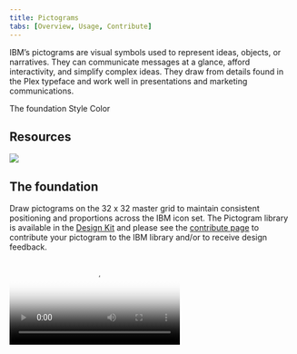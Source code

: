 ```yaml
---
title: Pictograms
tabs: [Overview, Usage, Contribute]
---
```




<PageDescription>

  IBM’s pictograms are visual symbols used to represent ideas, objects, or
  narratives. They can communicate messages at a glance, afford interactivity,
  and simplify complex ideas. They draw from details found in the Plex typeface
  and work well in presentations and marketing communications.
</PageDescription>



<AnchorLinks>
  <AnchorLink>The foundation</AnchorLink> 
  <AnchorLink>Style</AnchorLink>  
  <AnchorLink>Color</AnchorLink>  
</AnchorLinks>

## Resources

<Column colMd={4} colLg={4} noGutterSm>
    <ResourceCard
      subTitle="Setup the IBM Design kit"
      aspectRatio="2:1"
      href="https://ibm.com/standards/web/design-kit"
      >

![](/images/SketchIcon.svg)

  </ResourceCard>
</Column>


## The foundation

Draw pictograms on the 32 x 32 master grid to maintain consistent positioning and proportions across the IBM icon set. The Pictogram library is available in the [Design Kit](https://www.ibm.com/standards/web/design-kit/) and please see the [contribute page](/elements/icons/contribute/) to contribute your pictogram to the IBM library and/or to receive design feedback.

<Video poster="/images/00_Foundation_1.svg" src="/videos/Pictograms_video_v2.mp4"/>

### Base grid

IBM pictograms are drawn on a 32px x 32px base grid. Use the the grid lines as your basic guideline to snap the stroked line-work of your design elements. We recommend making adjustments along the way to make sure to have the right amount of details that work at every size.

![Base grid](/images/32x32-base-grid-comp.svg)

<Row>
<Column colMd={4} colLg={4}>
<DoDontExample type="do" caption="Do align center point of stroke to fall on the line of the grid.">

![](images/01_Grid_2_do.svg)

</DoDontExample>
</Column>
<Column colMd={4} colLg={4}>
<DoDontExample type="dont" caption="Don’t place strokes and points in space between grid lines unless necessary.">

![](images/01_Grid_3_dont.svg)

</DoDontExample>
</Column> 
</Row> 

### Padding 

The grid contains 1px padding. This ensures pictograms will retain their desired appearance when exported. Only extend artwork into the padding for additional visual weight when necessary.

<Row>
<Column colLg={12}> 

![](/images/02_Padding_1_base_grid.svg)

</Column>
</Row>

<Row>
<Column colMd={4} colLg={4}>
<DoDontExample type="do" caption="Do treat padding as a safe zone for overflowing strokes.">

![](images/02_Padding_2_do.svg)

</DoDontExample>
</Column>
<Column colMd={4} colLg={4}>
<DoDontExample type="dont" caption="Don’t place design elements on the outer edges of the safe zone.">

![D](images/02_Padding_3_dont.svg)

</DoDontExample>
</Column> 
</Row> 

## Style

The stylistic conventions of IBM’s pictograms deliver meaningful metaphor through simple line art. Each symbol is intentionally designed to harmoniously pair with [IBM Plex™](https://www.ibm.com/plex/). The juxtaposition of smooth curves and sharp angles is central to IBM Design.

<Row>
<Column colMd={6} colLg={6}>

![](images/03_Style_1.svg)

<Caption>
Rounded exteriors with 90&deg; interiors
</Caption>
</Column>
<Column colMd={6} colLg={6}>

![](images/03_Style_2.svg)

</Column>  
</Row>
<Row>
<Column colMd={6} colLg={6}>

![](images/03_Style_3.svg)

<Caption>
Slab characteristics and square terminals
</Caption>
</Column>
<Column colMd={6} colLg={6}>

![](images/03_Style_4.svg)

</Column>  
</Row>
<Row>
<Column colMd={6} colLg={6}>

![](images/03_Style_5.svg)

<Caption>
Distinctive points on tips
</Caption>
</Column>
<Column colMd={6} colLg={6}>

![](images/03_Style_6.svg)

</Column>  
</Row>
<Row>
<Column colMd={6} colLg={6}>

![](images/03_Style_7.svg)

<Caption>
Rounded caps for obvious metaphors and objects 
</Caption>
</Column>
<Column colMd={6} colLg={6}>

![](images/03_Style_8.svg)

</Column>  
</Row>

### Strokes

One pictogram should not look heavier or lighter than other pictograms of the same size. Maintain the same visual weight by using a 0.72px stroke when designing all pictograms.

<Row>
<Column colLg={12}>

![Stroke example](images/04_Strokes_1.svg)

</Column> 
</Row>

<Row>
<Column colMd={4} colLg={4}>
<DoDontExample type="do" caption="Do use 0.72px for all stroke weights.">

![](images/04_Strokes_2_do.svg)

</DoDontExample>
</Column>
<Column colMd={4} colLg={4}>
<DoDontExample type="dont" caption="Don't use inconsistent stroke weights">

![](images/04_Strokes_3_dont.svg)

</DoDontExample>
</Column> 
</Row> 

### Perspective 
IBM Design pictograms are designed and ready to use. Never distort pictograms and be sure to avoid dimensional representations. Use more objective vantage points that are straight-on or profile views.
<Row>
<Column colMd={4} colLg={4}>
<DoDontExample type="do" caption="Do depict objects straight on.">

![](images/05_Perspective_1_do.svg)

</DoDontExample>
</Column>
<Column colMd={4} colLg={4}>
<DoDontExample type="dont" caption="Don't create pictograms with perspective.">

![](images/05_Perspective_2_dont.svg)

</DoDontExample>
</Column> 
</Row> 

### Corners

Use a consistent corner radius of 2px for round shapes. The 2px radius can be increased by a multiple of two when necessary to make the pictogram’s metaphor clear. Use an additional radius to make the metaphor reflect the real form of the object.

<Row>
<Column colLg={12}>

![Examples of corners in pictograms](images/06_Corners_1.svg)

</Column>
</Row>

<Row>
<Column colMd={4} colLg={4}>
<DoDontExample type="do" caption="Do always use rounded corners as a default stroke style.">

![](images/06_Corners_2_do.svg)

</DoDontExample>
</Column>
<Column colMd={4} colLg={4}>
<DoDontExample type="dont" caption="Don't use sharp exterior corners unless a metaphor depends on it.">

![](images/06_Corners_3_dont.svg)

</DoDontExample>
</Column> 
</Row> 

<Row>
<Column colMd={4} colLg={4}>
<DoDontExample type="do" caption="Do square the tips of arrows.">

![](images/06_Corners_4_do.svg)

</DoDontExample>
</Column>
<Column colMd={4} colLg={4}>
<DoDontExample type="dont" caption="Don't use rounded arrow tips.">

![](images/06_Corners_5_dont.svg)

</DoDontExample>
</Column> 
</Row> 

### Angles

Use 45° angles for even anti-aliasing whenever that angle is logical or use increments of 15° for all other angles. You can create harmony across the pictogram set by making angles sit on the same increments.

<Row>
<Column colLg={12}>

![Angles example](images/07_Angles_1.svg)

</Column>
</Row>

<Row>
<Column colLg={12}>

![Angles example](images/07_Angles_2.svg)

</Column>
</Row>

<Row>
<Column colMd={4} colLg={4}>
<DoDontExample type="do" caption="Do use multiple of 15° or an angle that best represents the metaphor when necessary.">

![](images/07_Angles_3_do.svg)

</DoDontExample>
</Column>
<Column colMd={4} colLg={4}>
<DoDontExample type="dont" caption="Don't use 45° angles exclusively for all icons. It won't work.">

![](images/07_Angles_4_dont.svg)

</DoDontExample>
</Column> 
</Row> 

### Details 

Pictograms are more illustrative than UI icons but should not be overly detailed. Communicate your ideas with only the most essential elements. Avoid using perspective and unnecessary visual metaphors.

<Row>
<Column colMd={4} colLg={4}>
<DoDontExample type="do" caption="Do use thoughtful metaphors. Create depth through flat layers and essential details.">

![](images/08_Details_1_do.svg)

</DoDontExample>
</Column>
</Row>

<Row>
<Column colMd={4} colLg={4}>
<DoDontExample type="dont" caption="Don't use cliches or perspective views. Small details will not scale down well.">

![](images/08_Details_2_dont.svg)

</DoDontExample>
</Column>
<Column colMd={4} colLg={4}>
<DoDontExample type="dont" caption="Don't combine pictograms or elements unless contributing a new pictogram">

![](images/08_Details_3_dont.svg)

</DoDontExample>
</Column> 
</Row> 
<Row>
<Column colMd={4} colLg={4}>
<DoDontExample type="dont" caption="Don't duplicate or manipulate artwork to create effects.">

![](images/08_Details_4_dont.svg)

</DoDontExample>
</Column>
<Column colMd={4} colLg={4}>
<DoDontExample type="dont" caption="Don't scale other pictograms to combine or use different stroke weights">

![](images/08_Details_5_dont.svg)

</DoDontExample>
</Column>
</Row>

## Color

Pictograms are illustrative and can be used at larger scales, therefore a wider variety of visual styles are acceptable. They are by default a solid, monochromatic color but may be treated in four distinct styles: black or white, monochromatic color, tinted or shaded color, and gradient. Regardless of style, pictograms need to pass the same color contrast ratio as typography (4.5:1). For more information on color, see [IBM Design Color Usage](/elements/color/).

<Row>
<Column colLg={12}>

![](images/09_Color_1.svg)

<Caption>
The grid system and guidance allows for diverse solutions.
</Caption>  
</Column>
</Row>

<Row>
<Column colLg={12}>

![](images/09_Color_2.svg)

<Caption>
Pictograms can be treated in four distinct styles.
</Caption> 
</Column>
</Row>
<Row>

<Column colLg={12}>

![](images/09_Color_3.svg)

<Caption>
Use background color values of 70-100 to achieve luminosity.
</Caption> 
</Column>
</Row>

<Column colMd={4} colLg={4} noGutterSm>
    <ResourceCard
      subTitle="Color"
      aspectRatio="2:1"
      href="/elements/color/"
      >
      <Bee32 />
  </ResourceCard>
</Column>

### Backgrounds

Pictograms on backgrounds must always pass color contrast requirements. When pairing pictograms with backgrounds, follow color family rules to ensure that the pictogram does not clash with or blend into the background. Dark background colors should range between values 70-100 while light backgrounds should not exceed values 10-20.

<Row>
<Column colLg={12}>

![](/images/10_Backgrounds_1.svg)

</Column>
</Row>

<Row>
<Column colMd={4} colLg={4}>
<DoDontExample type="do" caption="Do follow the 5-step color rule and only match tones from the same color family or use grayscale backgrounds.">

![](/images/10_Backgrounds_2_do.svg)

</DoDontExample>
</Column>
<Column colMd={4} colLg={4}>
<DoDontExample type="do" caption="Do follow gradient rules when placing them on backgrounds.">

![](/images/10_Backgrounds_3_do.svg)

</DoDontExample>
</Column> 
</Row> 

<Row>
<Column colMd={4} colLg={4}>
<DoDontExample type="dont" caption="Don’t place dark tones on dark backgrounds.">

![](/images/10_Backgrounds_4_dont.svg)

</DoDontExample>
</Column>
<Column colMd={4} colLg={4}>
<DoDontExample type="dont" caption="Don’t place light tones on light backgrounds.">

![](/images/10_Backgrounds_5_dont.svg)

</DoDontExample>
</Column> 
</Row> 

<Row>
<Column colMd={4} colLg={4}>
<DoDontExample type="dont" caption="Don’t use gradient picto’s on backgrounds that are not 70 and above or 20 and below.">

![](/images/10_Backgrounds_6_dont.svg)

</DoDontExample>
</Column>
<Column colMd={4} colLg={4}>
<DoDontExample type="dont" caption="Don’t place gradient picto’s on gradient backgrounds.">

![](/images/10_Backgrounds_7_dont.svg)

</DoDontExample>
</Column> 
</Row> 

### Gradients

Use combinations within any of the acceptable 2–Color families when blending gradients. Values between 30 and 60 are used to create vibrant gradients that work well against both dark and light backgrounds. For more contrast or subtlety, blend between darker or lighter colors. Do not blend between colors that are more than two steps away from each other. For more information on color, see the gradient sections on IBM Design Color Usage.

<Row>
<Column colLg={12}>

![](/images/gradients-main.gif)

</Column>
</Row>
<Row>
<Column colLg={12}>

![](/images/11_Gradients_1.svg)

</Column>
</Row>
<Row>
<Column colLg={12}>

![](/images/11_Gradients_2.svg)

</Column>
</Row>

<Row>
<Column colMd={4} colLg={4}>
<DoDontExample type="do" caption="Do follow color gradient usage and only use accepted gradient color families.">

![](images/11_Gradients_3_do.svg)

</DoDontExample>
</Column>
<Column colMd={4} colLg={4}>
<DoDontExample type="do" caption="Do use 45 degree angle when applying gradients.">

![](images/11_Gradients_4_do.svg)

</DoDontExample>
</Column> 
</Row> 

<Row>
<Column colMd={4} colLg={4}>
<DoDontExample type="dont" caption="Don’t mix colors that are outside of the accepted 2-Color Families.">

![](images/11_Gradients_5_dont.svg)

</DoDontExample>
</Column>
<Column colMd={4} colLg={4}>
<DoDontExample type="dont" caption="Don’t blend between colors that are more than 2 steps away, i.e. Blue 60 to Teal 20.">

![](images/11_Gradients_6_dont.svg)

</DoDontExample>
</Column> 
<Column colMd={4} colLg={4}>
<DoDontExample type="dont" caption="Don’t create gradients with more than two colors.">

![](images/11_Gradients_7_dont.svg)

</DoDontExample>
</Column> 
</Row> 

<Row>
<Column colMd={4} colLg={4}>
<DoDontExample type="dont" caption="Don’t use radial gradients.">

![](images/11_Gradients_8_dont.svg)

</DoDontExample>
</Column> 
<Column colMd={4} colLg={4}>
<DoDontExample type="dont" caption="Don’t add glow effects to pictograms">

![](images/11_Gradients_9_dont.svg)

</DoDontExample>
</Column> 
</Row>
<Row>
<Column colMd={4} colLg={4} noGutterSm>
    <ResourceCard
      subTitle="Color: Gradients"
      aspectRatio="2:1"
      href="/elements/color/#gradients"
      >
      <Bee32 />
  </ResourceCard>
</Column>
</Row>

### Tints and Shades

Adding color by tinting or shading your pictograms can give a deeper feeling of expression and tonality. One to three-color families can be used when coloring pictograms, though single-color families are recommended. On light backgrounds (white or value 10) use tints 1 to 2 steps up from the background color to fill in pictograms. On dark backgrounds (black or value 100) use shades 1 to 2 steps down from the background color. Be sure to follow color contrast rules for pictogram strokes so the original metaphor can communicate properly.

<Row>
<Column colLg={12}>

![](/images/12_TintsShades_1.svg)

</Column>
</Row>
<Row>
<Column colLg={12}>

![](/images/12_TintsShades_2.svg)

</Column>
</Row>

<Row>
<Column colMd={4} colLg={4}>
<DoDontExample type="do" caption="Do follow the 5 step rule when using 1, 2, or 3-color families to color and shade pictograms.">

![](images/12_TintsShades_3_do.svg)

</DoDontExample>
</Column> 
</Row>

<Row>
<Column colMd={4} colLg={4}>
<DoDontExample type="dont" caption="Don’t use tones that are not accessible  or alert colors.">

![](images/12_TintsShades_4_dont.svg)

</DoDontExample>
</Column> 
<Column colMd={4} colLg={4}>
<DoDontExample type="dont" caption="Don’t use colors outside approved color families or tones outside the 5 step rule.">

![](images/12_TintsShades_5_dont.svg)

</DoDontExample>
</Column> 
<Column colMd={4} colLg={4}>
<DoDontExample type="dont" caption="Don’t use more than 3-color families when shading pictograms.">

![](images/12_TintsShades_6_dont.svg)

</DoDontExample>
</Column> 
</Row>

<Row>
<Column colMd={4} colLg={4}>
<DoDontExample type="dont" caption="Don’t shade or mix colors outside the accepted color families.">

![](images/12_TintsShades_7_dont.svg)

</DoDontExample>
</Column> 
<Column colMd={4} colLg={4}>
<DoDontExample type="dont" caption="Don’t resort to realism when coloring and shading pictograms.">

![](images/12_TintsShades_8_dont.svg)

</DoDontExample>
</Column>   
</Row>

<Row>
<Column colMd={4} colLg={4} noGutterSm>
  <ResourceCard
      subTitle="Color: Families"
      aspectRatio="2:1"
      href="/elements/color/#color-families"
      >
      <Bee32 />
  </ResourceCard>
</Column>   
</Row>
